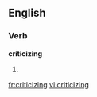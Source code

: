 ==English==

===Verb===
'''criticizing'''

# {{present participle of|[[criticize]]}}

[[fr:criticizing]]
[[vi:criticizing]]